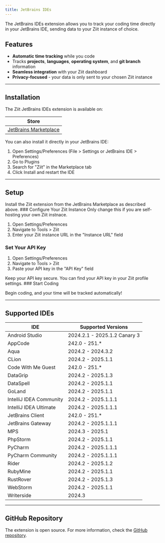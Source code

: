 ```yaml
---
title: JetBrains IDEs
---
```



The JetBrains IDEs extension allows you to track your coding time directly in your JetBrains IDE, sending data to your Ziit instance of choice.

## Features

- **Automatic time tracking** while you code
- Tracks **projects**, **languages**, **operating system**, and **git branch** information
- **Seamless integration** with your Ziit dashboard
- **Privacy-focused** - your data is only sent to your chosen Ziit instance

---

## Installation

The Ziit JetBrains IDEs extension is available on:

| Store                                                                    |
| ------------------------------------------------------------------------ |
| [JetBrains Marketplace](https://plugins.jetbrains.com/plugin/27391-ziit) |

You can also install it directly in your JetBrains IDE:

1. Open Settings/Preferences (File > Settings or JetBrains IDE > Preferences)
2. Go to Plugins
3. Search for "Ziit" in the Marketplace tab
4. Click Install and restart the IDE

---

## Setup

<Steps>
<Step>
Install the Ziit extension from the JetBrains Marketplace as described above.
</Step>
<Step>
### Configure Your Ziit Instance

<Callout title="Info" type="info">
  Only change this if you are self-hosting your own Ziit instnace.
</Callout>

1. Open Settings/Preferences
2. Navigate to Tools > Ziit
3. Enter your Ziit instance URL in the "Instance URL" field

</Step>
<Step>

### Set Your API Key

1. Open Settings/Preferences
2. Navigate to Tools > Ziit
3. Paste your API key in the "API Key" field

<Callout title="Note" type="warn">
  Keep your API key secure. You can find your API key in your Ziit profile settings.
</Callout>
</Step>
<Step>
### Start Coding

Begin coding, and your time will be tracked automatically!

</Step>
</Steps>

---

## Supported IDEs

| IDE                     | Supported Versions          |
| ----------------------- | --------------------------- |
| Android Studio          | 2024.2.1 - 2025.1.2 Canary 3 |
| AppCode                 | 242.0 - 251.*              |
| Aqua                    | 2024.2 - 2024.3.2          |
| CLion                   | 2024.2 - 2025.1.1          |
| Code With Me Guest      | 242.0 - 251.*              |
| DataGrip                | 2024.2 - 2025.1.3          |
| DataSpell               | 2024.2 - 2025.1.1          |
| GoLand                  | 2024.2 - 2025.1.1          |
| IntelliJ IDEA Community | 2024.2 - 2025.1.1.1        |
| IntelliJ IDEA Ultimate  | 2024.2 - 2025.1.1.1        |
| JetBrains Client        | 242.0 - 251.*              |
| JetBrains Gateway       | 2024.2 - 2025.1.1.1        |
| MPS                     | 2024.3 - 2025.1            |
| PhpStorm                | 2024.2 - 2025.1.1          |
| PyCharm                 | 2024.2 - 2025.1.1.1        |
| PyCharm Community       | 2024.2 - 2025.1.1.1        |
| Rider                   | 2024.2 - 2025.1.2          |
| RubyMine                | 2024.2 - 2025.1.1          |
| RustRover               | 2024.2 - 2025.1.3          |
| WebStorm                | 2024.2 - 2025.1.1          |
| Writerside              | 2024.3                     |

---

## GitHub Repository

The extension is open source. For more information, check the [GitHub repository](https://github.com/0PandaDEV/ziit-jetbrains).

